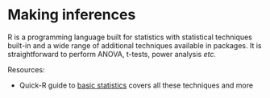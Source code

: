 
# Making inferences

R is a programming language built for statistics with statistical techniques built-in and a wide range of additional techniques available in packages. It is straightforward to perform ANOVA, t-tests, power analysis *etc.*


Resources:

* Quick-R guide to [basic statistics](https://www.statmethods.net/stats/index.html) covers all these techniques and more
